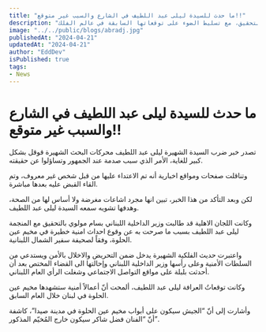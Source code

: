 ```yaml
---
title: "ما حدث للسيدة ليلى عبد اللطيف في الشارع والسبب غير متوقع!!"
description: "تتحدث المقالة عن انتشار شائعات ضرب الشخصية العامة ليلى عبد اللطيف، وتبين أنها كانت مجرد افتراءات، مما أثار استياءًا عامًا ودعوات للتحقيق، مع تسليط الضوء على توقعاتها السابقة في عالم الفلك."
image: "../../public/blogs/abradj.jpg"
publishedAt: "2024-04-21"
updatedAt: "2024-04-21"
author: "EddDev"
isPublished: true
tags:
- News
---
```


# ما حدث للسيدة ليلى عبد اللطيف في الشارع والسبب غير متوقع!!

تصدر خبر ضرب السيدة الشهيرة ليلى عبد اللطيف محركات البحث الشهيرة قوقل بشكل كبير للغاية، الأمر الذي سبب صدمة عند الجمهور وتساؤلوا عن حقيقته.

وتناقلت صفحات ومواقع اخبارية أنه تم الاعتداء عليها من قبل شخص غير معروف، وتم القاء القبض عليه بعدها مباشرة.

لكن وبعد التأكد من هذا الخبر، تبين انها مجرد اشاعات مغرضة ولا أساس لها من الصحة، وهدفها تشويه سمعه السيدة ليلى عبد اللطيف.

وكانت اللجان الاهلية قد طالبت وزير الداخلية اللبناني بسام مولوي بالتحقيق مع المنجمة ليلى عبد اللطيف بسبب ما صرحت به عن وقوع احداث امنية خطيرة في مخيم عين الحلوة، وفقاً لصحيفة سفير الشمال اللبنانية.

واعتبرت حديث الفلكية الشهيرة يدخل ضمن التحريض والاخلال بالأمن ويستدعي من السلطات الأمنية وعلى رأسها وزير الداخلية اللبناني وإحالتها الى القضاء المختص بعد أن أحدثت بلبلة على مواقع التواصل الاجتماعي وشغلت الرأي العام اللبناني.

وكانت توقعاتُ العرافة ليلى عبد اللطيف، ألمحت أنّ أعمالاً أمنية ستشهدها مخيم عين الحلوة في لبنان خلال العام السابق.

وأشارت إلى أنّ “الجيش سيكون على أبواب مخيم عين الحلوة في مدينة صيدا”، كاشفة أنّ “الفنان فضل شاكر سيكون خارج المُخيّم المذكور”.
